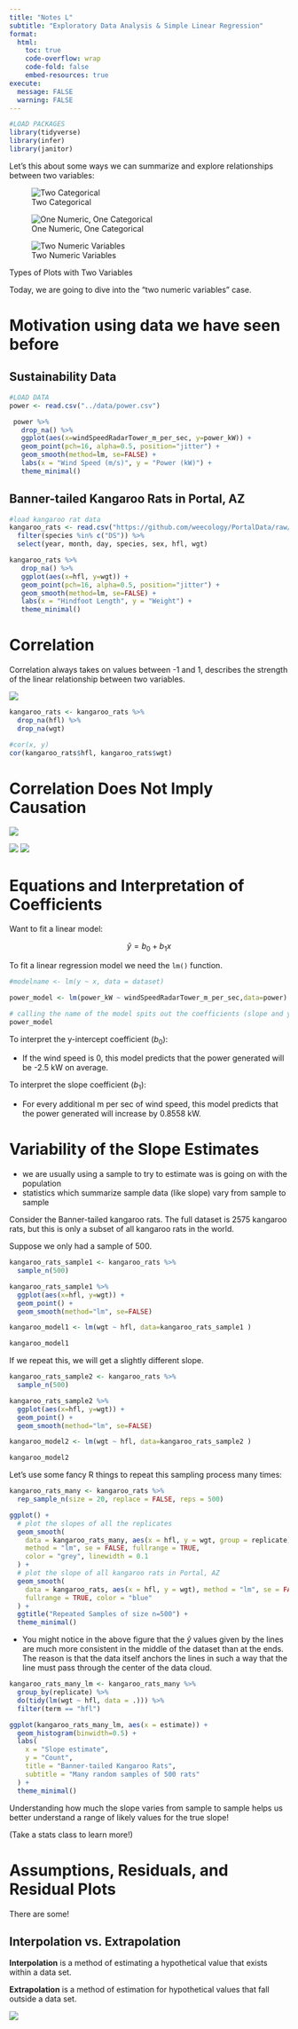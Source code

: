 ```yaml
---
title: "Notes L"
subtitle: "Exploratory Data Analysis & Simple Linear Regression"
format:
  html:
    toc: true
    code-overflow: wrap
    code-fold: false
    embed-resources: true
execute: 
  message: FALSE
  warning: FALSE
---
```


```r
#LOAD PACKAGES
library(tidyverse)
library(infer)
library(janitor)
```

Let's this about some ways we can summarize and explore relationships between two variables: 

::: {#fig-plots layout-ncol=3}

![Two Categorical](https://forum.posit.co/uploads/default/original/3X/3/e/3e5e010f63ffeb5e555d1e202e4b637525d43b48.jpeg){#fig-two-cat}

![One Numeric, One Categorical](https://allisonhorst.github.io/palmerpenguins/articles/examples_files/figure-html/unnamed-chunk-6-1.png){#fig-one-num-one-cat}

![Two Numeric Variables](https://allisonhorst.github.io/palmerpenguins/articles/examples_files/figure-html/mass-flipper-1.png){#fig-two-num}



Types of Plots with Two Variables
:::

Today, we are going to dive into the "two numeric variables" case. 

# Motivation using data we have seen before

## Sustainability Data

```r
#LOAD DATA
power <- read.csv("../data/power.csv")
```

```r
 power %>% 
   drop_na() %>% 
   ggplot(aes(x=windSpeedRadarTower_m_per_sec, y=power_kW)) + 
   geom_point(pch=16, alpha=0.5, position="jitter") + 
   geom_smooth(method=lm, se=FALSE) +
   labs(x = "Wind Speed (m/s)", y = "Power (kW)") + 
   theme_minimal()
```

## Banner-tailed Kangaroo Rats in Portal, AZ

```r
#load kangaroo rat data
kangaroo_rats <- read.csv("https://github.com/weecology/PortalData/raw/main/Rodents/Portal_rodent.csv") %>% 
  filter(species %in% c("DS")) %>% 
  select(year, month, day, species, sex, hfl, wgt)
```

```r
kangaroo_rats %>% 
   drop_na() %>% 
   ggplot(aes(x=hfl, y=wgt)) + 
   geom_point(pch=16, alpha=0.5, position="jitter") + 
   geom_smooth(method=lm, se=FALSE) +
   labs(x = "Hindfoot Length", y = "Weight") + 
   theme_minimal()
```


# Correlation

Correlation always takes on values between -1 and 1, describes the strength of the linear relationship between two variables. 

![](https://www.mathsisfun.com/data/images/correlation-examples.svg)

```r
kangaroo_rats <- kangaroo_rats %>% 
  drop_na(hfl) %>% 
  drop_na(wgt)

#cor(x, y)
cor(kangaroo_rats$hfl, kangaroo_rats$wgt)
```


# Correlation Does Not Imply Causation

![](https://www.simplypsychology.org/wp-content/uploads/causation-correlation.jpg)

![](https://streamlined.co.nz/wp-content/uploads/2016/11/Blog-item_correlation-and-cause_buzzfeed-image.png)
![](https://lh4.googleusercontent.com/aah2iNgrOSrrgbf_ff2LDYrFdbiYju7P6gvuTLneQ6Rf0ShcwChgUF-Qd8z3ycZVYT1MUMe90Uk2yeLMYdvmbCYoKd321XYyF3C4Det0ouBZvvA-_Lqhp43Nx1B0iVaEZim8DoOH)


# Equations and Interpretation of Coefficients

Want to fit a linear model: 

$$
\hat{y} = b_0 + b_1x
$$

To fit a linear regression model we need the `lm()` function. 

```r
#modelname <- lm(y ~ x, data = dataset)

power_model <- lm(power_kW ~ windSpeedRadarTower_m_per_sec,data=power)

# calling the name of the model spits out the coefficients (slope and y-intercept)
power_model
```

To interpret the y-intercept coefficient ($b_0$): 

- If the wind speed is 0, this model predicts that the power generated will be -2.5 kW on average. 

To interpret the slope coefficient ($b_1$): 

- For every additional m per sec of wind speed, this model predicts that the power generated will increase by 0.8558 kW. 


# Variability of the Slope Estimates

- we are usually using a sample to try to estimate was is going on with the population
- statistics which summarize sample data (like slope) vary from sample to sample

Consider the Banner-tailed kangaroo rats. The full dataset is 2575 kangaroo rats, but this is only a subset of all kangaroo rats in the world.

Suppose we only had a sample of 500. 

```r
kangaroo_rats_sample1 <- kangaroo_rats %>%
  sample_n(500)

kangaroo_rats_sample1 %>% 
  ggplot(aes(x=hfl, y=wgt)) + 
  geom_point() + 
  geom_smooth(method="lm", se=FALSE)

kangaroo_model1 <- lm(wgt ~ hfl, data=kangaroo_rats_sample1 )

kangaroo_model1
```

If we repeat this, we will get a slightly different slope. 

```r
kangaroo_rats_sample2 <- kangaroo_rats %>%
  sample_n(500)

kangaroo_rats_sample2 %>% 
  ggplot(aes(x=hfl, y=wgt)) + 
  geom_point() + 
  geom_smooth(method="lm", se=FALSE)

kangaroo_model2 <- lm(wgt ~ hfl, data=kangaroo_rats_sample2 )

kangaroo_model2
```

Let's use some fancy R things to repeat this sampling process many times: 

```r
kangaroo_rats_many <- kangaroo_rats %>% 
  rep_sample_n(size = 20, replace = FALSE, reps = 500)
```


```r
ggplot() +
  # plot the slopes of all the replicates
  geom_smooth(
    data = kangaroo_rats_many, aes(x = hfl, y = wgt, group = replicate),
    method = "lm", se = FALSE, fullrange = TRUE, 
    color = "grey", linewidth = 0.1
  ) +
  # plot the slope of all kangaroo rats in Portal, AZ
  geom_smooth(
    data = kangaroo_rats, aes(x = hfl, y = wgt), method = "lm", se = FALSE,
    fullrange = TRUE, color = "blue"
  ) + 
  ggtitle("Repeated Samples of size n=500") + 
  theme_minimal()
```
- You might notice in the above figure that the $\hat{y}$ values given by the lines are much more consistent in the middle of the dataset than at the ends. The reason is that the data itself anchors the lines in such a way that the line must pass through the center of the data cloud.


```r
kangaroo_rats_many_lm <- kangaroo_rats_many %>% 
  group_by(replicate) %>% 
  do(tidy(lm(wgt ~ hfl, data = .))) %>% 
  filter(term == "hfl")

ggplot(kangaroo_rats_many_lm, aes(x = estimate)) +
  geom_histogram(binwidth=0.5) +
  labs(
    x = "Slope estimate",
    y = "Count",
    title = "Banner-tailed Kangaroo Rats",
    subtitle = "Many random samples of 500 rats"
  ) + 
  theme_minimal()
```
Understanding how much the slope varies from sample to sample helps us better understand a range of likely values for the true slope!

(Take a stats class to learn more!)

# Assumptions, Residuals, and  Residual Plots 

There are some! 

## Interpolation vs. Extrapolation

**Interpolation** is a method of estimating a hypothetical value that exists within a data set.

**Extrapolation** is a method of estimation for hypothetical values that fall outside a data set.

![](https://i.ytimg.com/vi/gbND5b0F8zc/maxresdefault.jpg)


